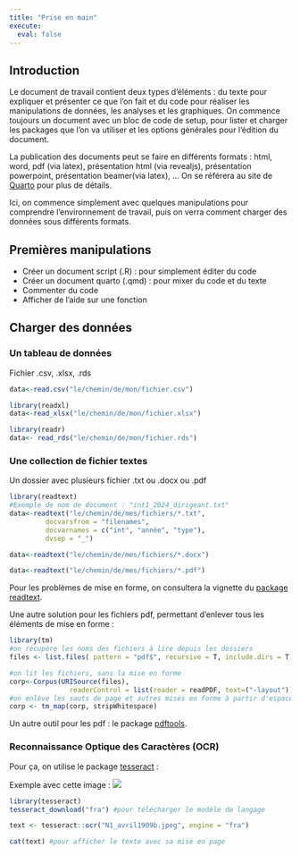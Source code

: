 ```yaml
---
title: "Prise en main"
execute: 
  eval: false
---
```


## Introduction

Le document de travail contient deux types d'éléments : du texte pour expliquer et présenter ce que l'on fait et du code pour réaliser les manipulations de données, les analyses et les graphiques. On commence toujours un document avec un bloc de code de setup, pour lister et charger les packages que l'on va utiliser et les options générales pour l'édition du document.

La publication des documents peut se faire en différents formats : html, word, pdf (via latex), présentation html (via revealjs), présentation powerpoint, présentation beamer(via latex), ...
On se référera au site de [Quarto](https://quarto.org/) pour plus de détails.

Ici, on commence simplement avec quelques manipulations pour comprendre l'environnement de travail, puis on verra comment charger des données sous différents formats.

## Premières manipulations

-   Créer un document script (.R) : pour simplement éditer du code
-   Créer un document quarto (.qmd) : pour mixer du code et du texte
-   Commenter du code
-   Afficher de l'aide sur une fonction


## Charger des données

### Un tableau de données

Fichier .csv, .xlsx, .rds

```r
data<-read.csv("le/chemin/de/mon/fichier.csv")

library(readxl)
data<-read_xlsx("le/chemin/de/mon/fichier.xlsx")

library(readr)
data<- read_rds("le/chemin/de/mon/fichier.rds")


```


### Une collection de fichier textes

Un dossier avec plusieurs fichier .txt ou .docx ou .pdf

```r
library(readtext)
#Exemple de nom de document : "int1_2024_dirigeant.txt"
data<-readtext("le/chemin/de/mes/fichiers/*.txt",
         docvarsfrom = "filenames", 
         docvarnames = c("int", "année", "type"),
         dvsep = "_")

data<-readtext("le/chemin/de/mes/fichiers/*.docx")

data<-readtext("le/chemin/de/mes/fichiers/*.pdf")

```

Pour les problèmes de mise en forme, on consultera la vignette du [package readtext](https://cran.r-project.org/web/packages/readtext/vignettes/readtext_vignette.html#plain-text-files-.txt).

Une autre solution pour les fichiers pdf, permettant d'enlever tous les éléments de mise en forme :

```r
library(tm)
#on récupère les noms des fichiers à lire depuis les dossiers
files <- list.files( pattern = "pdf$", recursive = T, include.dirs = T)

#on lit les fichiers, sans la mise en forme
corp<-Corpus(URISource(files),
               readerControl = list(reader = readPDF, text=("-layout")))
#on enlève les sauts de page et autres mises en forme à partir d'espace
corp <- tm_map(corp, stripWhitespace)
```

Un autre outil pour les pdf : le package [pdftools](https://cran.r-project.org/web/packages/pdftools/pdftools.pdf).

### Reconnaissance Optique des Caractères (OCR)

Pour ça, on utilise le package [tesseract](https://cran.r-project.org/web/packages/tesseract/vignettes/intro.html) :

Exemple avec cette image : ![](N1_avril1909b.jpeg)


```r
library(tesseract)
tesseract_download("fra") #pour télécharger le modèle de langage

text <- tesseract::ocr("N1_avril1909b.jpeg", engine = "fra")

cat(text) #pour afficher le texte avec sa mise en page
```


